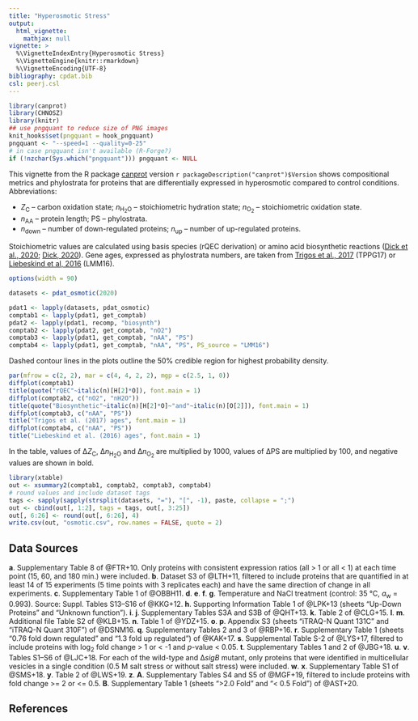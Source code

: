 ```yaml
---
title: "Hyperosmotic Stress"
output:
  html_vignette:
    mathjax: null
vignette: >
  %\VignetteIndexEntry{Hyperosmotic Stress}
  %\VignetteEngine{knitr::rmarkdown}
  %\VignetteEncoding{UTF-8}
bibliography: cpdat.bib
csl: peerj.csl
---
```


```r
library(canprot)
library(CHNOSZ)
library(knitr)
## use pngquant to reduce size of PNG images
knit_hooks$set(pngquant = hook_pngquant)
pngquant <- "--speed=1 --quality=0-25"
# in case pngquant isn't available (R-Forge?)
if (!nzchar(Sys.which("pngquant"))) pngquant <- NULL 
```

This vignette from the R package [canprot](https://github.com/jedick/canprot) version `r packageDescription("canprot")$Version` shows compositional metrics and phylostrata for proteins that are differentially expressed in hyperosmotic compared to control conditions.
Abbreviations:

  * <i>Z</i><sub>C</sub> &ndash; carbon oxidation state; <i>n</i><sub>H<sub>2</sub>O</sub> &ndash; stoichiometric hydration state; <i>n</i><sub>O<sub>2</sub></sub> &ndash; stoichiometric oxidation state.
  * <i>n</i><sub>AA</sub> &ndash; protein length; PS &ndash; phylostrata.
  * <i>n</i><sub>down</sub> &ndash; number of down-regulated proteins; <i>n</i><sub>up</sub> &ndash; number of up-regulated proteins.

Stoichiometric values are calculated using basis species (rQEC derivation) or amino acid biosynthetic reactions ([<span title="Distinct trends in chemical composition of proteins from metagenomes in redox and salinity gradients">Dick et al., 2020</span>](https://doi.org/10.1101/2020.04.01.020008); [<span title="Water as a reactant in the differential expression of proteins in cancer">Dick, 2020</a>](https://doi.org/10.1101/2020.04.09.035022)).
Gene ages, expressed as phylostrata numbers, are taken from [<span title="Altered interactions between unicellular and multicellular genes drive hallmarks of transformation in a diverse range of solid tumors">Trigos et al., 2017</span>](https://doi.org/10.1073/pnas.1617743114) (TPPG17) or [<span title="Towards consensus gene ages ">Liebeskind et al, 2016</span>](https://doi.org/10.1093/gbe/evw113) (LMM16).

```r
options(width = 90)
```

<style type="text/css">
body {
  max-width: 800px;
  margin-left: auto;
  margin-right: auto;
}
</style>

```r
datasets <- pdat_osmotic(2020)
```

```r
pdat1 <- lapply(datasets, pdat_osmotic)
comptab1 <- lapply(pdat1, get_comptab)
pdat2 <- lapply(pdat1, recomp, "biosynth")
comptab2 <- lapply(pdat2, get_comptab, "nO2")
comptab3 <- lapply(pdat1, get_comptab, "nAA", "PS")
comptab4 <- lapply(pdat1, get_comptab, "nAA", "PS", PS_source = "LMM16")
```

Dashed contour lines in the plots outline the 50% credible region for highest probability density.

```r
par(mfrow = c(2, 2), mar = c(4, 4, 2, 2), mgp = c(2.5, 1, 0))
diffplot(comptab1)
title(quote("rQEC"~italic(n)[H[2]*O]), font.main = 1)
diffplot(comptab2, c("nO2", "nH2O"))
title(quote("Biosynthetic"~italic(n)[H[2]*O]~"and"~italic(n)[O[2]]), font.main = 1)
diffplot(comptab3, c("nAA", "PS"))
title("Trigos et al. (2017) ages", font.main = 1)
diffplot(comptab4, c("nAA", "PS"))
title("Liebeskind et al. (2016) ages", font.main = 1)
```

In the table, values of &Delta;<i>Z</i><sub>C</sub>, &Delta;<i>n</i><sub>H<sub>2</sub>O</sub> and &Delta;<i>n</i><sub>O<sub>2</sub></sub> are multiplied by 1000, values of &Delta;PS are multiplied by 100, and negative values are shown in bold.

```r
library(xtable)
out <- xsummary2(comptab1, comptab2, comptab3, comptab4)
# round values and include dataset tags
tags <- sapply(sapply(strsplit(datasets, "="), "[", -1), paste, collapse = ";")
out <- cbind(out[, 1:2], tags = tags, out[, 3:25])
out[, 6:26] <- round(out[, 6:26], 4)
write.csv(out, "osmotic.csv", row.names = FALSE, quote = 2)
```

## Data Sources

__a__. Supplementary Table 8 of @FTR+10. Only proteins with consistent expression ratios (all > 1 or all < 1) at each time point (15, 60, and 180 min.) were included.
__b__. Dataset S3 of @LTH+11, filtered to include proteins that are quantified in at least 14 of 15 experiments (5 time points with 3 replicates each) and have the same direction of change in all experiments.
__c__. Supplementary Table 1 of @OBBH11.
__d__. __e__. __f__. __g__. Temperature and NaCl treatment (control: 35 °C, _a_~w~ = 0.993). Source: Suppl. Tables S13–S16 of @KKG+12.
__h__. Supporting Information Table 1 of @LPK+13 (sheets "Up-Down Proteins" and "Unknown function").
__i__. __j__. Supplementary Tables S3A and S3B of @QHT+13.
__k__. Table 2 of @CLG+15.
__l__. __m__. Additional file Table S2 of @KLB+15.
__n__. Table 1 of @YDZ+15.
__o__. __p__. Appendix S3 (sheets "iTRAQ-N Quant 131C" and "iTRAQ-N Quant 310F") of @DSNM16.
__q__. Supplementary Tables 2 and 3 of @RBP+16.
__r__. Supplementary Table 1 (sheets "0.76 fold down regulated" and "1.3 fold up regulated") of @KAK+17.
__s__. Supplemental Table S-2 of @LYS+17, filtered to include proteins with log~2~ fold change > 1 or < -1 and _p_-value < 0.05.
__t__. Supplementary Tables 1 and 2 of @JBG+18.
__u__. __v__. Tables S1–S6 of @LJC+18. For each of the wild-type and ∆_sigB_ mutant, only proteins that were identified in multicellular vesicles in a single condition (0.5 M salt stress or without salt stress) were included.
__w__. __x__. Supplementary Table S1 of @SMS+18.
__y__. Table 2 of @LWS+19.
__z__. __A__. Supplementary Tables S4 and S5 of @MGF+19, filtered to include proteins with fold change >= 2 or <= 0.5.
__B__. Supplementary Table 1 (sheets ">2.0 Fold" and "< 0.5 Fold") of @AST+20.

## References
